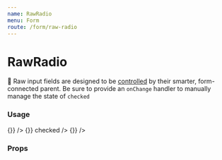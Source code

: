 ```yaml
---
name: RawRadio
menu: Form
route: /form/raw-radio
---
```



# RawRadio

📣 Raw input fields are designed to be [controlled](https://reactjs.org/docs/forms.html#controlled-components) by their smarter, form-connected parent. Be sure to provide an `onChange` handler to manually manage the state of `checked`

### Usage

<Playground>
  <Label field="ice-cream" title="One True Ice Cream" supportingText="What's your favorite?" containsFieldGroup>
    <Box row align="space-between" maxWidth="500px">
      <RawRadio
        name="ice-cream"
        value="chocolate"
        label="Chocolate"
        onChange={() => {}}
      />
      <RawRadio
        name="ice-cream"
        value="vanilla"
        label="Vanilla"
        onChange={() => {}}
        checked
      />
      <RawRadio
        name="ice-cream"
        value="strawberry"
        label="Strawberry"
        onChange={() => {}}
      />
    </Box>
  </Label>
</Playground>

### Props

<Props of={RawRadio} />
